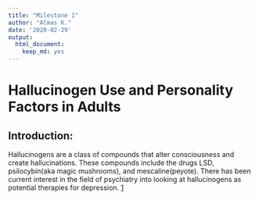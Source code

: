 ```yaml
---
title: "Milestone 1"
author: "Almas K."
date: '2020-02-29'
output:
  html_document:
    keep_md: yes
---
```


# Hallucinogen Use and Personality Factors in Adults

## Introduction:

Hallucinogens are a class of compounds that alter consciousness and create hallucinations. These compounds include the drugs LSD, psilocybin(aka magic mushrooms), and mescaline(peyote). There has been current interest in the field of psychiatry into looking at hallucinogens as potential therapies for depression. [1](https://www.cbc.ca/radio/quirks/psychedelic-drugs-and-depression-runaway-stars-bird-flu-battle-and-more-1.4036396/can-psychedelic-drugs-work-magic-on-depression-1.4036497) 
